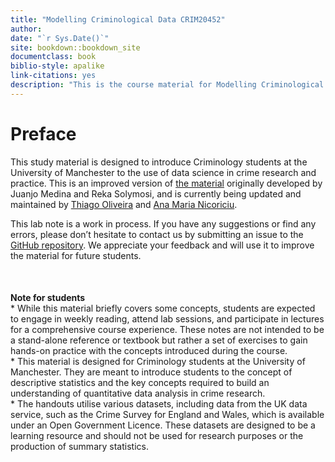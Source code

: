 ```yaml
--- 
title: "Modelling Criminological Data CRIM20452"
author: 
date: "`r Sys.Date()`"
site: bookdown::bookdown_site
documentclass: book
biblio-style: apalike
link-citations: yes
description: "This is the course material for Modelling Criminological Data CRIM20452."
---
```


# Preface {-}

This study material is designed to introduce Criminology students at the University of Manchester to the use of data science in crime research and practice. This is an improved version of [the material](https://jjmedinaariza.github.io/modelling_book/) originally developed by Juanjo Medina and Reka Solymosi, and is currently being updated and maintained by [Thiago Oliveira](thiago.oliveira@manchester.ac.uk) and [Ana Maria Nicoriciu](anamaria.nicoriciu@manchester.ac.uk).

This lab note is a work in process. If you have any suggestions or find any errors, please don't hesitate to contact us by submitting an issue to the [GitHub repository](https://github.com/uom-resquant/modelling_book). We appreciate your feedback and will use it to improve the material for future students.

<div style="margin-top: 50px;"></div>

**Note for students**<br>
* While this material briefly covers some concepts, students are expected to engage in weekly reading,  attend lab sessions, and participate in lectures for a comprehensive course experience. These notes are not intended to be a stand-alone reference or textbook but rather a set of exercises to gain hands-on practice with the concepts introduced during the course. <br>
* This material is designed for Criminology students at the University of Manchester. They are meant to introduce students to the concept of descriptive statistics and the key concepts required to build an understanding of quantitative data analysis in crime research. <br>
* The handouts utilise various datasets, including data from the UK data service, such as the Crime Survey for England and Wales, which is available under an Open Government Licence. These datasets are designed to be a learning resource and should not be used for research purposes or the production of summary statistics. 
